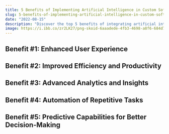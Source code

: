 ```yaml
---
title: 5 Benefits of Implementing Artificial Intelligence in Custom Software Development
slug: 5-benefits-of-implementing-artificial-intelligence-in-custom-software-development
date: "2022-08-15"
description: "Discover the top 5 benefits of integrating artificial intelligence into custom software development and how it can transform your business."
image: https://i.ibb.co/zr2LK27/png-skoid-6aaadede-4fb3-4698-a8f6-684d7786b067-sktid-a48cca56-e6da-484e-a814-9c849652bcb3-skt-2023-0.png
---
```


## Benefit #1: Enhanced User Experience

## Benefit #2: Improved Efficiency and Productivity

## Benefit #3: Advanced Analytics and Insights

## Benefit #4: Automation of Repetitive Tasks

## Benefit #5: Predictive Capabilities for Better Decision-Making